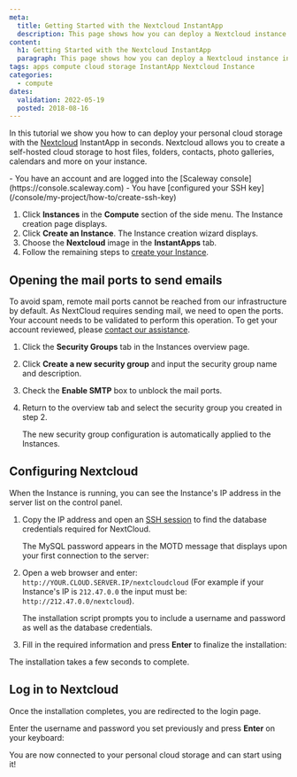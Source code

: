 ```yaml
---
meta:
  title: Getting Started with the Nextcloud InstantApp
  description: This page shows how you can deploy a Nextcloud instance in seconds.
content:
  h1: Getting Started with the Nextcloud InstantApp
  paragraph: This page shows how you can deploy a Nextcloud instance in seconds.
tags: apps compute cloud storage InstantApp Nextcloud Instance
categories:
  - compute
dates:
  validation: 2022-05-19
  posted: 2018-08-16
---
```


In this tutorial we show you how to can deploy your personal cloud storage with the [Nextcloud](https://www.nextcloud.com) InstantApp in seconds. Nextcloud allows you to create a self-hosted cloud storage to host files, folders, contacts, photo galleries, calendars and more on your instance.

<Macro id="iam-requirements" />
 
<Message type="requirement">
  - You have an account and are logged into the [Scaleway console](https://console.scaleway.com)
  - You have [configured your SSH key](/console/my-project/how-to/create-ssh-key)
</Message>

1. Click **Instances** in the **Compute** section of the side menu. The Instance creation page displays.
2. Click **Create an Instance**. The Instance creation wizard displays.
3. Choose the **Nextcloud** image in the **InstantApps** tab.
4. Follow the remaining steps to [create your Instance](/compute/instances/how-to/create-an-instance/).

## Opening the mail ports to send emails

To avoid spam, remote mail ports cannot be reached from our infrastructure by default. As NextCloud requires sending mail, we need to open the ports. Your account needs to be validated to perform this operation. To get your account reviewed, please [contact our assistance](https://console.scaleway.com/support/).

1. Click the **Security Groups** tab in the Instances overview page.
2. Click **Create a new security group** and input the security group name and description.
3. Check the **Enable SMTP** box to unblock the mail ports.
4. Return to the overview tab and select the security group you created in step 2.

    The new security group configuration is automatically applied to the Instances.

## Configuring Nextcloud

When the Instance is running, you can see the Instance's IP address in the server list on the control panel.

1. Copy the IP address and open an [SSH session](/compute/instances/how-to/create-an-instance) to find the database credentials required for NextCloud.

    The MySQL password appears in the MOTD message that displays upon your first connection to the server:

    <Lightbox src="scaleway-nextcloud_database.webp" alt="" />
2. Open a web browser and enter: `http://YOUR.CLOUD.SERVER.IP/nextcloudcloud` (For example if your Instance's IP is `212.47.0.0` the input must be: `http://212.47.0.0/nextcloud`).

    The installation script prompts you to include a username and password as well as the database credentials.
3. Fill in the required information and press **Enter** to finalize the installation:
    <Lightbox src="scaleway-nextcloud_setup.webp" alt="" />

<Message type="note">
  The installation takes a few seconds to complete. 
</Message>

## Log in to Nextcloud

Once the installation completes, you are redirected to the login page.

Enter the username and password you set previously and press **Enter** on your keyboard:

<Lightbox src="scaleway-nextcloud_login.webp" alt="" />

You are now connected to your personal cloud storage and can start using it!

<Lightbox src="scaleway-nextcloud_interface.webp" alt="" />
